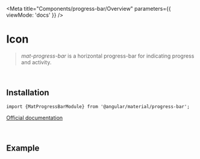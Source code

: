 
<Meta
  title="Components/progress-bar/Overview"
  parameters={{
    viewMode: 'docs'
  }}
/>

# Icon

> *mat-progress-bar* is a horizontal progress-bar for indicating progress and activity.

<br/>

## Installation

`import {MatProgressBarModule} from '@angular/material/progress-bar';`

[Official documentation](https://material.angular.io/components/progress-bar/overview)

<br/>

## Example

<Story id="components-progress-bar--with-basic-usage"></Story>



